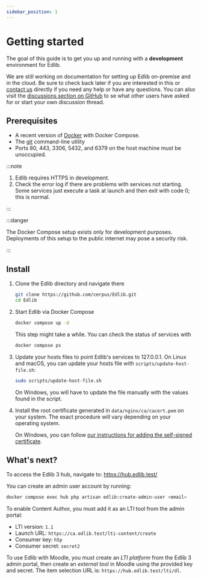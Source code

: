 ```yaml
---
sidebar_position: 1
---
```


# Getting started

The goal of this guide is to get you up and running with a **development** environment for Edlib.

We are still working on documentation for setting up Edlib on-premise and in the cloud. Be sure to check back later if you are interested in this or [contact us](mailto:support@edlib.com) directly if you need any help or have any questions. You can also visit the [discussions section on GitHub](https://github.com/cerpus/Edlib/discussions) to se what other users have asked for or start your own discussion thread.

## Prerequisites

- A recent version of [Docker](https://docs.docker.com/get-docker/) with Docker Compose.
- The [git](https://git-scm.com/downloads) command-line utility
- Ports 80, 443, 3306, 5432, and 6379 on the host machine must be unoccupied.

:::note

1. Edlib requires HTTPS in development.
2. Check the error log if there are problems with services not starting. Some services just execute a task at launch and
   then exit with code 0; this is normal.

:::

:::danger

The Docker Compose setup exists only for development purposes. Deployments of this setup to the public internet may pose a security risk.

:::

## Install

1. Clone the Edlib directory and navigate there

   ```bash
   git clone https://github.com/cerpus/Edlib.git
   cd Edlib
   ```

2. Start Edlib via Docker Compose

   ```bash
   docker compose up -d
   ```

   This step might take a while. You can check the status of services with

   ```bash
   docker compose ps
   ```

3. Update your hosts files to point Edlib's services to 127.0.0.1. On Linux and
   macOS, you can update your hosts file with `scripts/update-host-file.sh`:

   ```bash
   sudo scripts/update-host-file.sh
   ```

   On Windows, you will have to update the file manually with the values found
   in the script.

4. Install the root certificate generated in `data/nginx/ca/cacert.pem` on your
   system. The exact procedure will vary depending on your operating system.

   On Windows, you can follow [our instructions for adding the self-signed
   certificate](windows-certificates).

## What's next?

To access the Edlib 3 hub, navigate to: https://hub.edlib.test/

You can create an admin user account by running:

```bash
docker compose exec hub php artisan edlib:create-admin-user <email>
```

To enable Content Author, you must add it as an LTI tool from the admin portal:

* LTI version: `1.1`
* Launch URL: `https://ca.edlib.test/lti-content/create`
* Consumer key: `h5p`
* Consumer secret: `secret2`

To use Edlib with Moodle, you must create an *LTI platform* from the Edlib 3
admin portal, then create an *external tool* in Moodle using the provided key
and secret. The item selection URL is: `https://hub.edlib.test/lti/dl`.

